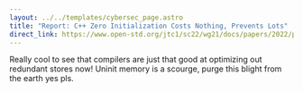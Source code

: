 ```yaml
---
layout: ../../templates/cybersec_page.astro
title: "Report: C++ Zero Initialization Costs Nothing, Prevents Lots"
direct_link: https://www.open-std.org/jtc1/sc22/wg21/docs/papers/2022/p2723r0.html
---
```


Really cool to see that compilers are just that good at optimizing out
redundant stores now! Uninit memory is a scourge, purge this blight from the
earth yes pls.

